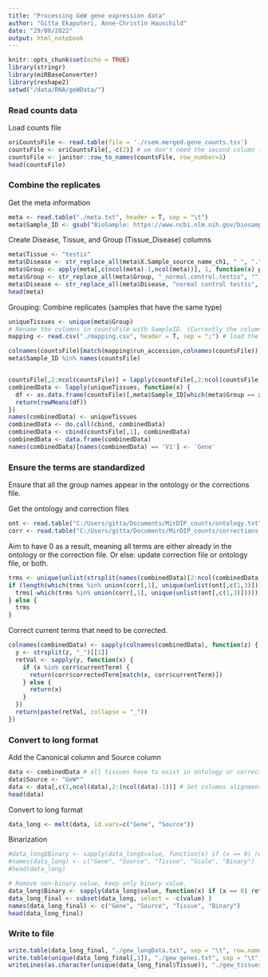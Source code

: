 ```yaml
---
title: "Processing GeW gene expression data"
author: "Gitta Ekaputeri, Anne-Christin Hauschild"
date: "29/08/2022" 
output: html_notebook
---
```



```r
knitr::opts_chunk$set(echo = TRUE)
library(stringr)
library(miRBaseConverter)
library(reshape2)
setwd("/data/RNA/geWData/")
```

### Read counts data

Load counts file
```r
oriCountsFile <- read.table(file = './rsem.merged.gene_counts.tsv')
countsFile <- oriCountsFile[,-c(2)] # we don't need the second column (transcript_id)
countsFile <- janitor::row_to_names(countsFile, row_number=1)
head(countsFile)
```

### Combine the replicates

Get the meta information

```r
meta <- read.table("./meta.txt", header = T, sep = "\t")
meta$Sample_ID <- gsub("BioSample: https://www.ncbi.nlm.nih.gov/biosample/", "", meta$X.Sample_relation) # extract only SAMN IDs from X.Sample_relation
```


Create Disease, Tissue, and Group (Tissue_Disease) columns

```r
meta$Tissue <- "testis"
meta$Disease <- str_replace_all(meta$X.Sample_source_name_ch1, " ", ".")
meta$Group <- apply(meta[,c(ncol(meta)-1,ncol(meta))], 1, function(x) paste(x[1], x[2], sep="_"))
meta$Group <- str_replace_all(meta$Group, "_normal.control.testis", "") # normal means no disease
meta$Disease <- str_replace_all(meta$Disease, "normal control testis", "") # no disease
head(meta)
```


Grouping: Combine replicates (samples that have the same type)

```r
uniqueTissues <- unique(meta$Group)
# Rename the columns in countsFile with SampleID. (Currently the column names are run_accession)
mapping <- read.csv("./mapping.csv", header = T, sep = ";") # load the mapping

colnames(countsFile)[match(mapping$run_accession,colnames(countsFile))] <- mapping$sample_accession[match(colnames(countsFile), colnames(countsFile))]
meta$Sample_ID %in% names(countsFile)


countsFile[,2:ncol(countsFile)] = lapply(countsFile[,2:ncol(countsFile)], FUN = function(y){as.numeric(y)})
combinedData <- lapply(uniqueTissues, function(x) {
  df <- as.data.frame(countsFile)[,meta$Sample_ID[which(meta$Group == x)]]
  return(rowMeans(df))
})
names(combinedData) <- uniqueTissues
combinedData <- do.call(cbind, combinedData)
combinedData <- cbind(countsFile[,1], combinedData)
combinedData <- data.frame(combinedData)
names(combinedData)[names(combinedData) == 'V1'] <- 'Gene'
```


### Ensure the terms are standardized
Ensure that all the group names appear in the ontology or the corrections file.

Get the ontology and correction files

```r
ont <- read.table("C:/Users/gitta/Documents/MirDIP_counts/ontology.txt", header = F, sep = "\t")
corr <- read.table("C:/Users/gitta/Documents/MirDIP_counts/corrections.txt", header = T, sep = "\t")
```

Aim to have 0 as a result, meaning all terms are either already in the ontology or the correction file. Or else: update correction file or ontology file, or both.

```r
trms <- unique(unlist(strsplit(names(combinedData)[2:ncol(combinedData)], "_"))) # Splits the composite terms that contain both tissue+disease
if (length(which(trms %in% union(corr[,1], unique(unlist(ont[,c(1,3)]))))) != 0){
  trms[-which(trms %in% union(corr[,1], unique(unlist(ont[,c(1,3)]))))] # Which terms aren't in the ontology or the corrected terms
} else {
  trms
}
```

Correct current terms that need to be corrected.
```r
colnames(combinedData) <- sapply(colnames(combinedData), function(z) {
  y <- strsplit(z, "_")[[1]]
  retVal <- sapply(y, function(x) {
    if (x %in% corr$currentTerm) {
      return(corr$correctedTerm[match(x, corr$currentTerm)])
    } else {
      return(x)
    }
  })
  return(paste(retVal, collapse = "_"))
})
```


### Convert to long format
Add the Canonical column and Source column

```r
data <- combinedData # all tissues have to exist in ontology or correction files
data$Source <- "GeW*"
data <- data[,c(1,ncol(data),2:(ncol(data)-1))] # Set columns alignment
head(data)
```


Convert to long format

```r
data_long <- melt(data, id.vars=c("Gene", "Source"))
```

Binarization
```r
#data_long$Binary <- sapply(data_long$value, function(x) if (x == 0) return(0) else return(1))
#names(data_long) <- c("Gene", "Source", "Tissue", "Scale", "Binary")
#head(data_long)

# Remove non-binary value, keep only binary value.
data_long$Binary <- sapply(data_long$value, function(x) if (x == 0) return(0) else return(1))
data_long_final <- subset(data_long, select = -c(value) )
names(data_long_final) <- c("Gene", "Source", "Tissue", "Binary")
head(data_long_final)
```

### Write to file

```r
write.table(data_long_final, "./gew_longData.txt", sep = "\t", row.names = F, col.names = T, quote = F)
write.table(unique(data_long_final[,1]), "./gew_genes.txt", sep = "\t", row.names = F, col.names = T, quote = F)
writeLines(as.character(unique(data_long_final$Tissue)), "./gew_tissues.txt")
```
